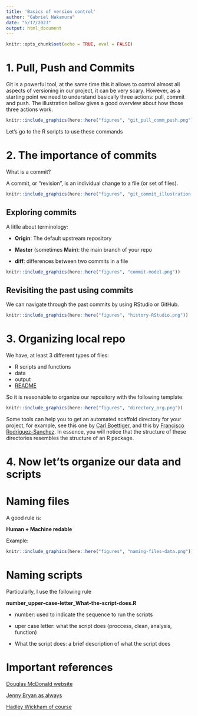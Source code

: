 ```yaml
---
title: 'Basics of version control'
author: "Gabriel Nakamura"
date: "5/17/2023"
output: html_document
---
```


```r
knitr::opts_chunk$set(echo = TRUE, eval = FALSE)
```

# 1. Pull, Push and Commits

Git is a powerful tool, at the same time this it allows to control almost all aspects of versioning in our project, it can be very scary. However, as a starting point we need to understand basically three actions: pull, commit and push. The illustration bellow gives a good overview about how those three actions work.

```r
knitr::include_graphics(here::here("figures", "git_pull_comm_push.png"))
```

Let's go to the R scripts to use these commands

# 2. The importance of commits 

What is a commit?

A commit, or "revision", is an individual change to a file (or set of files).


```r
knitr::include_graphics(here::here("figures", "git_commit_illustration.png"))
```


## Exploring commits

A litlle about terminology:

- **Origin**: The default upstream repository

- **Master** (sometimes **Main**): the main branch of your repo

- **diff**: differences between two commits in a file

```r
knitr::include_graphics(here::here("figures", "commit-model.png"))
```

## Revisiting the past using commits

We can navigate through the past commits by using RStudio or GitHub.

```r
knitr::include_graphics(here::here("figures", "history-RStudio.png"))
```


# 3. Organizing local repo

We have, at least 3 different types of files:

- R scripts and functions
- data 
- output
- [README](https://github.com/drsimonj/R-template-project)

So it is reasonable to organize our repository with the following template:

```r
knitr::include_graphics(here::here("figures", "directory_org.png"))
```
Some tools can help you to get an automated scaffold directory for your project, for example, see this one by [Carl Boettiger](https://github.com/cboettig/template), and this by [Francisco Rodriguez-Sanchez](https://github.com/Pakillo/template). In essence, you will notice that the structure of these directories resembles the structure of an R package.



# 4. Now let'ts organize our data and scripts

# Naming files

A good rule is: 

**Human + Machine redable**

Example:

```r
knitr::include_graphics(here::here("figures", "naming-files-data.png"))
```

# Naming scripts

Particularly, I use the following rule

**number_upper-case-letter_What-the-script-does.R**

- number: used to indicate the sequence to run the scripts

- uper case letter: what the script does (proccess, clean, analysis, function)

- What the script does: a brief description of what the script does


# Important references

[Douglas McDonald website](https://www.douganddata.com/2022/07/on-naming-things/)

[Jenny Bryan as always](http://www2.stat.duke.edu/~rcs46/lectures_2015/01-markdown-git/slides/naming-slides/naming-slides.pdf)

[Hadley Wickham of course](http://adv-r.had.co.nz/Style.html)


